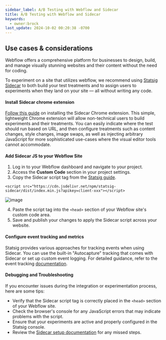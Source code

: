 ```yaml
---
sidebar_label: A/B Testing with Webflow and Sidecar
title: A/B Testing with Webflow and Sidecar
keywords:
  - owner:brock
last_update: 2024-10-02 00:20:38 -0700
---
```


## Use cases &amp; considerations

Webflow offers a comprehensive platform for businesses to design, build, and manage visually stunning websites and their content without the need for coding. 

To experiment on a site that utilizes webflow, we recommend using [Statsig Sidecar](/guides/sidecar-experiments/introduction) to both build your test treatments and to assign users to experiments when they land on your site — all without writing any code.

#### Install Sidecar chrome extension
[Follow this guide](/guides/sidecar-experiments/setup) on installing the Sidecar Chrome extension.
This simple, lightweight Chrome extension will allow non-technical users to build experiments and their treatments. You can easily indicate where the test should run based on URL, and then configure treatments such as content changes, style changes, image swaps, as well as injecting arbitrary JavaScript for more sophisticated use-cases where the visual editor tools cannot accommodate. 

#### Add Sidecar JS to your Webflow Site

1. Log in to your Webflow dashboard and navigate to your project.
2. Access the **Custom Code** section in your project settings.
3. Copy the Sidecar script tag from the [Statsig guide](/guides/sidecar-experiments/publishing-experiments#step-2-add-script-code). 

`<script src="https://cdn.jsdelivr.net/npm/statsig-sidecar/dist/index.min.js?apikey=client-xxx"></script>`

![image](https://user-images.githubusercontent.com/74588208/210325253-6d118adf-8758-48fb-9c99-fdee6ff34f06.png)

4. Paste the script tag into the `<head>` section of your Webflow site's custom code area.
5. Save and publish your changes to apply the Sidecar script across your website.


#### Configure event tracking and metrics
Statsig provides various approaches for tracking events when using Sidecar. You can use the built-in "Autocapture" tracking that comes with Sidecar or set up custom event logging. For detailed guidance, refer to the event tracking [documentation](/guides/sidecar-experiments/measuring-experiments).

#### Debugging and Troubleshooting
If you encounter issues during the integration or experimentation process, here are some tips:

- Verify that the Sidecar script tag is correctly placed in the `<head>` section of your Webflow site.
- Check the browser's console for any JavaScript errors that may indicate problems with the script.
- Ensure that your experiments are active and properly configured in the Statsig console.
- Review the [Sidecar setup documentation](/guides/sidecar-experiments/setup) for any missed steps. 

